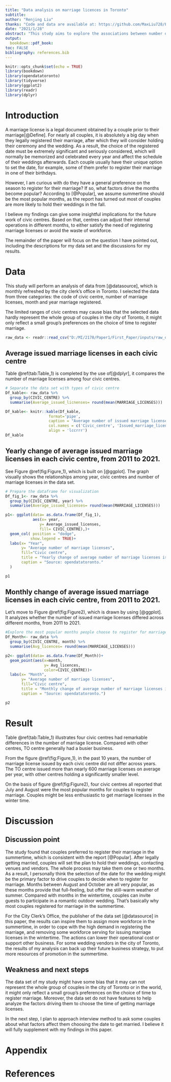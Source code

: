 ```yaml
---
title: "Data analysis on marriage licences in Toronto"
subtitle: 
author: "Renjing Liu"
thanks: "Code and data are available at: https://github.com/MaxLiu728/First_Paper.git"
date: "2021/1/28"
abstract: "This study aims to explore the associations between number of issued marriage licenses in city of toronto and the month marriage registered.Our data is from open data toronto[@datasource], collecting marriage licenses information from four major civic centres in the city of toronto. After the analysis, I find all feedback from the civic centres showed couples in city of Toronto prefer to registor for their marriage in the summer time. Our findings can back up the city's operational requirements and guide some business functions, to meet the intentions of the publisher for this data set"
output:
  bookdown::pdf_book:
toc: FALSE
bibliography: references.bib
---
```


```r
knitr::opts_chunk$set(echo = TRUE)
library(bookdown)
library(opendatatoronto)
library(tidyverse)
library(ggplot2)
library(readr)
library(dplyr)
```

# Introduction
A marriage license is a legal document obtained by a couple prior to their marriage[@Define]. For nearly all couples, it is absolutely a big day when they legally registered their marriage, after which they will consider holding their ceremony and the wedding. As a result, the choice of the registered date must be extremely significant and seriously considered, which will normally be memorized and celebrated every year and affect the schedule of their weddings afterwards. Each couple usually have their unique option to set the date, for example, some of them prefer to register their marriage in one of their birthdays. 

However, I am curious with do they have a general preference on the season to register for their marriage? If so, what factors drive the months become popular? According to [@Popular], we assume summertime should be the most popular months, as the report has turned out most of couples are more likely to hold their weddings in the fall. 

I believe my findings can give some insightful implications for the future work of civic centres. Based on that, centres can adjust their internal operations in different months, to either satisfy the need of registering marriage licenses or avoid the waste of workforce.

The remainder of the paper will focus on the question I have pointed out, including the descriptions for my data set and the discussions for my results. 


# Data
This study will perform an analysis of data from [@datasource], which is monthly refreshed by the city clerk's office in Toronto. I selected the data from three categories: the code of civic centre, number of marriage licenses, month and year marriage registered. 

The limited ranges of civic centres may cause bias that the selected data hardly represent the whole group of couples in the city of Toronto, it might only reflect a small group's preferences on the choice of time to register marriage. 

```r
raw_data <- readr::read_csv("D:/MI/2178/Paper1/First_Paper/inputs/raw_data.csv") #Read the raw data, which has been tidied in my r script.
```


## Average issued marriage licenses in each civic centre
Table \@ref(tab:Table_1) is completed by the use of[@dplyr], it compares the number of marriage licenses among four civic centres. 

```r
# Separate the data set with types of civic centre
Df_kable<- raw_data %>%
  group_by(CIVIC_CENTRE) %>%
  summarise(Average_issued_licnenses= round(mean(MARRIAGE_LICENSES)))

Df_kable<- knitr::kable(Df_kable, 
                   format='pipe', 
                   caption = "Average number of issued marriage licenses",
                   col.names = c('Civic_centre', 'Issued_marriage_licenses'),
                   align = 'lccrrr')
Df_kable
```


## Yearly change of average issued marriage licenses in each civic centre, from 2011 to 2021.
See Figure \@ref(fig:Figure_1), which is built on [@ggplot]. The graph visually shows the relationships among year, civic centres and number of marriage licenses in the data set. 
```r
# Prepare the dataframe for visualization
Df_fig_1<- raw_data %>%
  group_by(CIVIC_CENTRE, year) %>%
  summarise(Average_issued_licenses= round(mean(MARRIAGE_LICENSES)))

p1<- ggplot(data= as.data.frame(Df_fig_1),
            aes(x= year, 
               y= Average_issued_licenses, 
               fill= CIVIC_CENTRE),)+
  geom_col( position = "dodge",
           show.legend = TRUE)+
  labs(x= "Year",
       y= "Average number of marriage licenses",
       fill="Civic centre",
       title = "Yearly change of average number of marriage licenses issued in each civic centre",
       caption = "Source: opendatatoronto."
  )

p1
```
## Monthly change of average issued marriage licenses in each civic centre, from 2011 to 2021.
Let's move to Figure \@ref(fig:Figure2), which is drawn by using [@ggplot]. It analyzes whether the number of issued marriage licenses differed across different months, from 2011 to 2021.  
```r
#Explore the most popular months people choose to register for marriage licenses
Df_Month<- raw_data %>%
  group_by(CIVIC_CENTRE, month) %>%
  summarise(Avg_licences= round(mean(MARRIAGE_LICENSES)))

p2<- ggplot(data= as.data.frame(Df_Month))+
  geom_point(aes(x=month, 
                 y= Avg_licences, 
                 color=CIVIC_CENTRE))+
  labs(x= "Month",
       y= "Average number of marriage licenses",
       fill="Civic centre",
       title = "Monthly change of average number of marriage licenses issued in each civic centre",
       caption = "Source: opendatatoronto.")

p2
```
# Result
Table \@ref(tab:Table_1) illustrates four civic centres had remarkable differences in the number of marriage license. Compared with other centres, TO centre generally had a busier business. 

From the figure \@ref(fig:Figure_1), in the past 10 years, the number of marriage license issued by each civic centre did not differ across years. The TO centre issued more than nearly 600 marriage licenses on average per year, with other centres holding a significantly smaller level.

On the basis of figure \@ref(fig:Figure2), four civic centres all reported that July and August were the most popular months for couples to register marriage. Couples might be less enthusiastic to get marriage licenses in the winter time.  

# Discussion

## Discussion point
The study found that couples preferred to register their marriage in the summertime, which is consistent with the report [@Popular]. After legally getting married, couples will set the plan to hold their weddings, contacting venues and vendors. The whole process may take them one or two months. As a result, I personally think the selection of the date for the wedding might be the primary factor to drive couples to decide when to register for marriage. Months between August and October are all very popular, as these months provide that full-feeling, but offer the still-warm weather of summer. Compared with months in the wintertime, couples can invite guests to participate in a romantic outdoor wedding. That's basically why most couples registered for marriage in the summertime.

For the City Clerk's Office, the publisher of the data set [@datasource] in this paper, the results can inspire them to assign more workforce in the summertime, in order to cope with the high demand in registering the marriage, and removing some workforce serving for issuing marriage licenses in the wintertime. The actions can lower their operational cost or support other business. For some wedding vendors in the city of Toronto, the results of my analysis can back up their future business strategy, to put more resources of promotion in the summertime. 

## Weakness and next steps
The data set of my study might have some bias that it may can not represent the whole group of couples in the city of Toronto or in the world, it might only reflect a small group's preferences on the choice of time to register marriage. Moreover, the data set do not have features to help analyze the factors driving them to choose the time of getting marriage licenses. 

In the next step, I plan to approach interview method to ask some couples about what factors affect them choosing the date to get married. I believe it will fully supplement with my findings in this paper.

\newpage

# Appendix {-}

\newpage

# References

